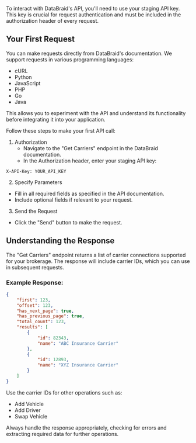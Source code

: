 To interact with DataBraid's API, you'll need to use your staging API key. This key is crucial for request authentication and must be included in the authorization header of every request.

## Your First Request

You can make requests directly from DataBraid's documentation. We support requests in various programming languages:

- cURL
- Python
- JavaScript
- PHP
- Go
- Java

This allows you to experiment with the API and understand its functionality before integrating it into your application.

Follow these steps to make your first API call:

1. Authorization
   - Navigate to the "Get Carriers" endpoint in the DataBraid documentation.
   - In the Authorization header, enter your staging API key:
```
X-API-Key: YOUR_API_KEY
```
2. Specify Parameters
- Fill in all required fields as specified in the API documentation.
- Include optional fields if relevant to your request.

3. Send the Request
- Click the "Send" button to make the request.

## Understanding the Response

The "Get Carriers" endpoint returns a list of carrier connections supported for your brokerage. The response will include carrier IDs, which you can use in subsequent requests.

### Example Response:

```json
{
    "first": 123,
    "offset": 123,
    "has_next_page": true,
    "has_previous_page": true,
    "total_count": 123,
    "results": [
        {
            "id": 82343,
            "name": "ABC Insurance Carrier"
        },
        {
            "id": 12893,
            "name": "XYZ Insurance Carrier"
        }
    ]
}
```
Use the carrier IDs for other operations such as:

- Add Vehicle
- Add Driver
- Swap Vehicle

Always handle the response appropriately, checking for errors and extracting required data for further operations.